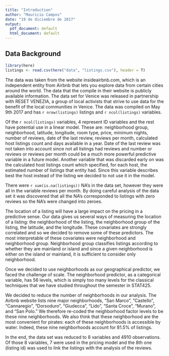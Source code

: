```yaml
---
title: "Introduction"
author: "Mauricio Campos"
date: "19 de diciembre de 2017"
output:
  pdf_document: default
  html_document: default
---
```


## Data Background

```r
library(here)
listings <- read.csv(here("data", "listings.csv"), header = T)
```


The data was taken from the website insideairbnb.com, which is an independent entity from Airbnb that lets you explore data from certain cities around the world. The data that the compile in their website is publicly available information. The data set for Venice was released in partnership with RESET VENEZIA, a group of local activists that strive to use data for the benefit of the local communities in Venice. The data was compiled on May 9th 2017 and has `r nrow(listings)` listings and `r ncol(listings)` variables. 

Of the `r ncol(listings)` variables, 4 represent ID variables and the rest have potential use in a linear model. These are: neighborhood group, neighborhood, latitude, longitude, room type, price, minimum nights, number of reviews, date of the last review, reviews per month, calculated host listings count and days available in a year. Date of the last review was not taken into account since not all listings had reviews and number or reviews or reviews per month could be a much more powerful predictive variable in a future model. Another variable that was discarded early on was the calculated host listings count which specified, for each host, the estimated number of listings that entity had. Since this variable describes best the host instead of the listing we decided to not use it in the model. 

There were `r sum(is.na(listings))` NA's in the data set, however they were all in the variable reviews per month. By doing careful analysis of the data set it was discovered that all the NA's corresponded to listings with zero reviews so the NA's were changed into zeroes. 

The location of a listing will have a large impact on the pricing in a predictive sense. Our data gives us several ways of measuring the location of a listing: the neighborhood of the listing, the neighborhood group of the listing, the latitude, and the longitude. These covariates are strongly correlated and so we decided to remove some of these predictors. The most interpretable of these covariates were neighborhood and neighborhood group. Neighborhood group classifies listings according to whether they are mainland or island and since a given neighborhood is either on the island or mainland, it is sufficient to consider only neighborhood. 

Once we decided to use neighborhoods as our geographical predictor, we faced the challenge of scale. The neighborhood predictor, as a categorical variable, has 56 levels, which is simply too many levels for the classical techniques that we have studied throughout the semester in STAT425. 

We decided to reduce the number of neighborhoods in our analysis. The Airbnb website lists nine major neighborhoods, "San Marco", "Castello", "Cannaregio", "Dorsoduro", "Giudecca", "Lido", "Santa Croce", "Murano", and "San Polo." We therefore re-coded the neighborhood factor levels to be these nine neighborhoods. We also think that these neighborhood are the most convenient for pirates: each of these neighborhoods is accessible by water. Indeed, these nine neighborhoods account for 81.5% of listings. 

In the end, the data set was reduced to 8 variables and 4910 observations. Of those 8 variables, 7 were used in the pricing model and the 8th one (listing id) was used to link the listings with the analysis of the reviews. 
